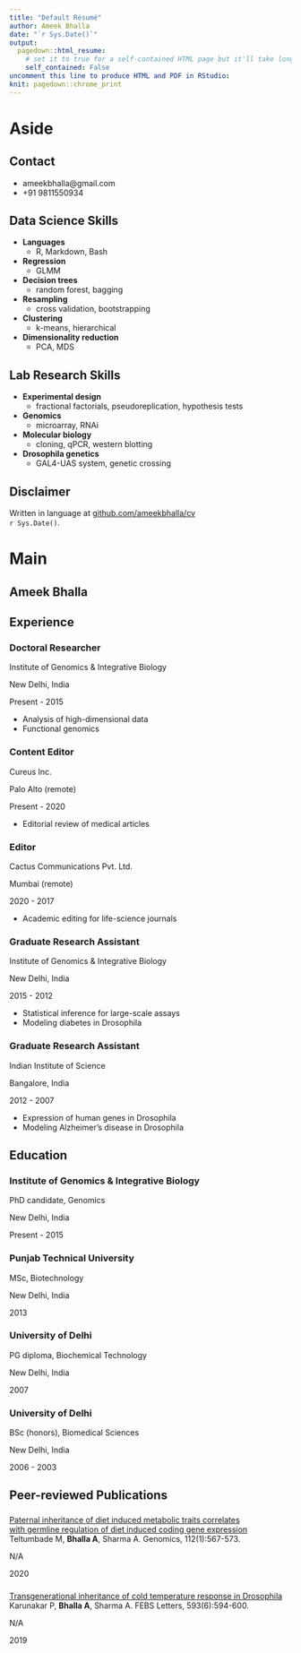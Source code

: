 ```yaml
---
title: "Default Résumé"
author: Ameek Bhalla
date: "`r Sys.Date()`"
output:
  pagedown::html_resume:
    # set it to true for a self-contained HTML page but it'll take longer to render
    self_contained: False
uncomment this line to produce HTML and PDF in RStudio:
knit: pagedown::chrome_print
---
```


Aside
================================================================================


<!-- ![Lijia Yu](https://avatars1.githubusercontent.com/u/895125?s=400&v=4){width=80%} -->


Contact {#contact}
--------------------------------------------------------------------------------

* <i class="fa fa-envelope"></i> ameekbhalla@gmail.com
<!-- * <i class="fa fa-linkedin"></i> [linkedin.com/in/ameekbhalla](https://linkedin.com/in/ameekbhalla) -->
<!-- * <i class="fa fa-github"></i> [github.com/ameekbhalla](https://github.com/ameekbhalla) -->
* <i class="fa fa-phone"></i> +91 9811550934


<!-- <i class="fa fa-laptop-code"></i> Data Science Skills -->
Data Science Skills {data-icon=laptop}
--------------------------------------------------------------------------------
<!-- | | | | -->
<!-- |-|-|-| -->
<!-- |__Languages__| R, Markdown, Bash | -->
<!-- |__Regression__| GLMM |   -->
<!-- |__Decision trees__| random forest, bagging |   -->
<!-- |__Resampling__| cross validation, bootstrap |   -->
<!-- |__Clustering__| k-means, hierarchical |   -->
<!-- |__Dimensionality reduction__| PCA, MDS |   -->

* __Languages__
  + R, Markdown, Bash
* __Regression__
  + GLMM
* __Decision trees__
  + random forest, bagging
* __Resampling__
  + cross validation, bootstrapping 
* __Clustering__
  + k-means, hierarchical
* __Dimensionality reduction__
  + PCA, MDS

<!-- <i class="fa fa-microscope"></i> Lab Research Skills -->
Lab Research Skills {data-icon=flask}
--------------------------------------------------------------------------------
<!-- | | | | -->
<!-- |-|-|-| -->
<!-- |__Experimental design__| fractional factorials, pseudoreplication, hypothesis tests | -->
<!-- |__Genomics__| microarray, RNAi | -->
<!-- |__Molecular biology__| cloning, qPCR, western blotting | -->
<!-- |__Drosophila genetics__| GAL4-UAS system, genetic crossing | -->

* __Experimental design__
  + fractional factorials, pseudoreplication, hypothesis tests
* __Genomics__
  + microarray, RNAi
* __Molecular biology__
  + cloning, qPCR, western blotting
* __Drosophila genetics__
  + GAL4-UAS system, genetic crossing

<!-- Interests {data-icon=pencil-ruler} -->
<!-- -------------------------------------------------------------------------------- -->
<!-- __Popular science__: evolutionary biology, personality psychology -->
<!-- __Philosophy__: critical rationalism -->
<!-- __Communication__: scientific writing, data visualization -->


Disclaimer {#disclaimer}
--------------------------------------------------------------------------------

<!-- Résumé  -->
Written in <i class="fab fa-r-project"></i> language at [github.com/ameekbhalla/cv](https://github.com/ameekbhalla/cv)  
`r Sys.Date()`.


Main
================================================================================

Ameek Bhalla {#title}
--------------------------------------------------------------------------------

<!-- ### Currently searching for a PhD student position -->

<!-- Please note that this is a *real* resume, and I'm really looking for a PhD -->
<!-- student position at the moment. I made this resume because Yihui asked me -->
<!-- if I'd like to test the __pagedown__ package with my resume. If you are -->
<!-- interested in my background and skills, please feel free to contact me. -->


Experience {data-icon=suitcase}
--------------------------------------------------------------------------------

### Doctoral Researcher

Institute of Genomics & Integrative Biology

New Delhi, India

Present - 2015

* Analysis of high-dimensional data
* Functional genomics

### Content Editor

Cureus Inc.

Palo Alto
(remote)

Present - 2020

* Editorial review of medical articles

### Editor

Cactus Communications Pvt. Ltd.

Mumbai (remote)

2020 - 2017

* Academic editing for life-science journals


### Graduate Research Assistant

Institute of Genomics & Integrative Biology

New Delhi, India

2015 - 2012

* Statistical inference for large-scale assays
* Modeling diabetes in Drosophila

### Graduate Research Assistant

Indian Institute of Science

Bangalore, India

2012 - 2007

* Expression of human genes in Drosophila
* Modeling Alzheimer's disease in Drosophila

Education {data-icon=graduation-cap}
--------------------------------------------------------------------------------

### Institute of Genomics & Integrative Biology

PhD candidate, Genomics

New Delhi, India

Present - 2015

### Punjab Technical University

MSc, Biotechnology

New Delhi, India

2013

### University of Delhi

PG diploma, Biochemical Technology

New Delhi, India

2007

### University of Delhi

BSc (honors), Biomedical Sciences

New Delhi, India

2006 - 2003


Peer-reviewed Publications {data-icon=book}
--------------------------------------------------------------------------------

<!-- A line break was introduced in the following title to force "with" into the next line  -->

###
[Paternal inheritance of diet induced metabolic traits correlates <br /> with germline regulation of diet induced coding gene expression](https://doi.org/10.1016/j.ygeno.2019.04.008)  
Teltumbade M, __Bhalla A__, Sharma A. Genomics, 112(1):567-573.

N/A

2020



### 
[Transgenerational inheritance of cold temperature response in Drosophila](https://doi.org/10.1002/1873-3468.13343)  
Karunakar P, __Bhalla A__, Sharma A. FEBS Letters, 593(6):594-600.

N/A

2019

